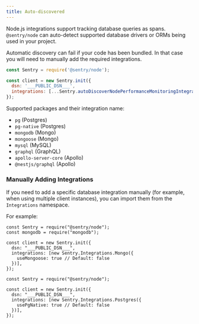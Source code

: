 ```yaml
---
title: Auto-discovered
---
```


Node.js integrations support tracking database queries as spans. `@sentry/node`
can auto-detect supported database drivers or ORMs being used in your project.

<Note>

Automatic discovery can fail if your code has been bundled. In that case you
will need to manually add the required integrations.

</Note>

```javascript
const Sentry = require('@sentry/node');

const client = new Sentry.init({
  dsn: '___PUBLIC_DSN___',
  integrations: [...Sentry.autoDiscoverNodePerformanceMonitoringIntegrations()],
});
```

Supported packages and their integration name:

- `pg` (Postgres)
- `pg-native` (Postgres)
- `mongodb` (Mongo)
- `mongoose` (Mongo)
- `mysql` (MySQL)
- `graphql` (GraphQL)
- `apollo-server-core` (Apollo)
- `@nestjs/graphql` (Apollo)

### Manually Adding Integrations

If you need to add a specific database integration manually (for example, when using multiple client instances), you can import them from the `Integrations` namespace.

For example:

```javascript{tabTitle: MongoDB}
const Sentry = require("@sentry/node");
const mongodb = require("mongodb");

const client = new Sentry.init({
  dsn: "___PUBLIC_DSN___",
  integrations: [new Sentry.Integrations.Mongo({
    useMongoose: true // Default: false
  })],
});
```

```javascript{tabTitle: Postgres}
const Sentry = require("@sentry/node");

const client = new Sentry.init({
  dsn: "___PUBLIC_DSN___",
  integrations: [new Sentry.Integrations.Postgres({
    usePgNative: true // Default: false
  })],
});
```
